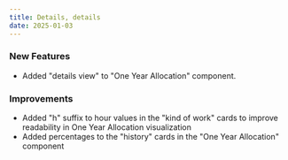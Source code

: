 ```yaml
---
title: Details, details
date: 2025-01-03
---
```


### New Features
- Added "details view" to "One Year Allocation" component.

### Improvements
- Added "h" suffix to hour values in the "kind of work" cards to improve readability in One Year Allocation visualization
- Added percentages to the "history" cards in the "One Year Allocation" component